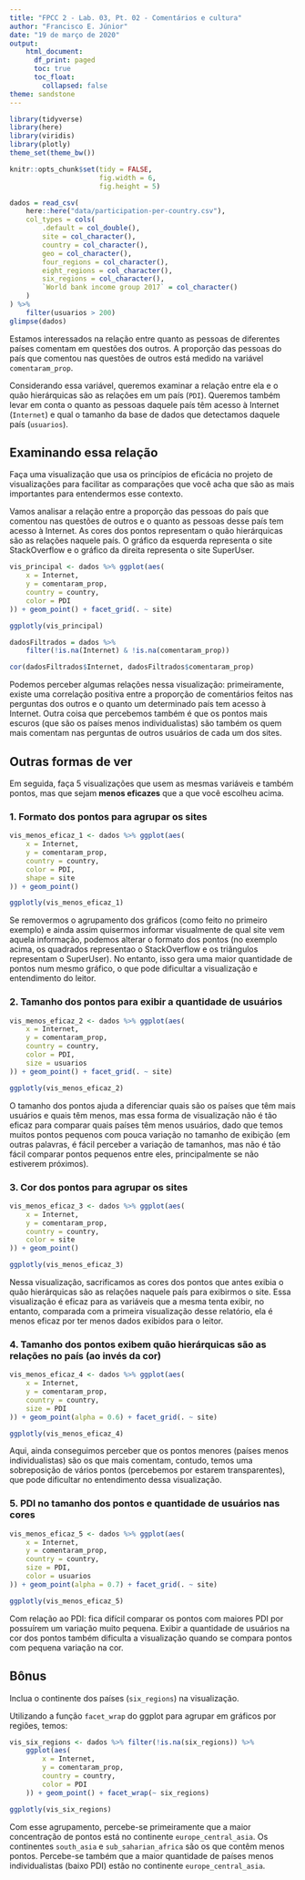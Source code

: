 ```yaml
---
title: "FPCC 2 - Lab. 03, Pt. 02 - Comentários e cultura"
author: "Francisco E. Júnior"
date: "19 de março de 2020"
output:
    html_document:
      df_print: paged
      toc: true
      toc_float:
        collapsed: false
theme: sandstone
---
```


```r
library(tidyverse)
library(here)
library(viridis)
library(plotly)
theme_set(theme_bw())

knitr::opts_chunk$set(tidy = FALSE,
                      fig.width = 6,
                      fig.height = 5)
```

```r
dados = read_csv(
    here::here("data/participation-per-country.csv"),
    col_types = cols(
        .default = col_double(),
        site = col_character(),
        country = col_character(),
        geo = col_character(),
        four_regions = col_character(),
        eight_regions = col_character(),
        six_regions = col_character(),
        `World bank income group 2017` = col_character()
    )
) %>% 
    filter(usuarios > 200)
glimpse(dados)
```

Estamos interessados na relação entre quanto as pessoas de diferentes países comentam em questões dos outros. A proporção das pessoas do país que comentou nas questões de outros está medido na variável `comentaram_prop`. 

Considerando essa variável, queremos examinar a relação entre ela e o quão hierárquicas são as relações em um país (`PDI`). Queremos também levar em conta o quanto as pessoas daquele país têm acesso à Internet (`Internet`) e qual o tamanho da base de dados que detectamos daquele país (`usuarios`). 

## Examinando essa relação

Faça uma visualização que usa os princípios de eficácia no projeto de visualizações para facilitar as comparações que você acha que são as mais importantes para entendermos esse contexto. 

Vamos analisar a relação entre a proporção das pessoas do país que comentou nas questões de outros e o quanto as pessoas desse país tem acesso à Internet. As cores dos pontos representam o quão hierárquicas são as relações naquele país. O gráfico da esquerda representa o site StackOverflow e o gráfico da direita representa o site SuperUser.
```r
vis_principal <- dados %>% ggplot(aes(
    x = Internet,
    y = comentaram_prop,
    country = country,
    color = PDI
)) + geom_point() + facet_grid(. ~ site)

ggplotly(vis_principal)

dadosFiltrados = dados %>%
    filter(!is.na(Internet) & !is.na(comentaram_prop))

cor(dadosFiltrados$Internet, dadosFiltrados$comentaram_prop)
```
Podemos perceber algumas relações nessa visualização: primeiramente, existe uma correlação positiva entre a proporção de comentários feitos nas perguntas dos outros e o quanto um determinado país tem acesso à Internet. Outra coisa que percebemos também é que os pontos mais escuros (que são os países menos individualistas) são também os quem mais comentam nas perguntas de outros usuários de cada um dos sites.

## Outras formas de ver

Em seguida, faça 5 visualizações que usem as mesmas variáveis e também pontos, mas que sejam **menos eficazes** que a que você escolheu acima. 

### 1. Formato dos pontos para agrupar os sites
```r
vis_menos_eficaz_1 <- dados %>% ggplot(aes(
    x = Internet,
    y = comentaram_prop,
    country = country,
    color = PDI,
    shape = site
)) + geom_point()

ggplotly(vis_menos_eficaz_1)
```
Se removermos o agrupamento dos gráficos (como feito no primeiro exemplo) e ainda assim quisermos informar visualmente de qual site vem aquela informação, podemos alterar o formato dos pontos (no exemplo acima, os quadrados representao o StackOverflow e os triângulos representam o SuperUser). No entanto, isso gera uma maior quantidade de pontos num mesmo gráfico, o que pode dificultar a visualização e entendimento do leitor.


### 2. Tamanho dos pontos para exibir a quantidade de usuários
```r
vis_menos_eficaz_2 <- dados %>% ggplot(aes(
    x = Internet,
    y = comentaram_prop,
    country = country,
    color = PDI,
    size = usuarios
)) + geom_point() + facet_grid(. ~ site)

ggplotly(vis_menos_eficaz_2)
```
O tamanho dos pontos ajuda a diferenciar quais são os países que têm mais usuários e quais têm menos, mas essa forma de visualização não é tão eficaz para comparar quais países têm menos usuários, dado que temos muitos pontos pequenos com pouca variação no tamanho de exibição (em outras palavras, é fácil perceber a variação de tamanhos, mas não é tão fácil comparar pontos pequenos entre eles, principalmente se não estiverem próximos).

### 3. Cor dos pontos para agrupar os sites
```r
vis_menos_eficaz_3 <- dados %>% ggplot(aes(
    x = Internet,
    y = comentaram_prop,
    country = country,
    color = site
)) + geom_point()

ggplotly(vis_menos_eficaz_3)
```
Nessa visualização, sacrificamos as cores dos pontos que antes exibia o quão hierárquicas são as relações naquele país para exibirmos o site. Essa visualização é eficaz para as variáveis que a mesma tenta exibir, no entanto, comparada com a primeira visualização desse relatório, ela é menos eficaz por ter menos dados exibidos para o leitor.

### 4. Tamanho dos pontos exibem quão hierárquicas são as relações no país (ao invés da cor)
```r
vis_menos_eficaz_4 <- dados %>% ggplot(aes(
    x = Internet,
    y = comentaram_prop,
    country = country,
    size = PDI
)) + geom_point(alpha = 0.6) + facet_grid(. ~ site)

ggplotly(vis_menos_eficaz_4)
```
Aqui, ainda conseguimos perceber que os pontos menores (países menos individualistas) são os que mais comentam, contudo, temos uma sobreposição de vários pontos (percebemos por estarem transparentes), que pode dificultar no entendimento dessa visualização.

### 5. PDI no tamanho dos pontos e quantidade de usuários nas cores
```r
vis_menos_eficaz_5 <- dados %>% ggplot(aes(
    x = Internet,
    y = comentaram_prop,
    country = country,
    size = PDI,
    color = usuarios
)) + geom_point(alpha = 0.7) + facet_grid(. ~ site)

ggplotly(vis_menos_eficaz_5)
```
Com relação ao PDI: fica difícil comparar os pontos com maiores PDI por possuírem um variação muito pequena. Exibir a quantidade de usuários na cor dos pontos também dificulta a visualização quando se compara pontos com pequena variação na cor.

## Bônus

Inclua o continente dos países (`six_regions`) na visualização.

Utilizando a função `facet_wrap` do ggplot para agrupar em gráficos por regiões, temos:
```r
vis_six_regions <- dados %>% filter(!is.na(six_regions)) %>% 
    ggplot(aes(
        x = Internet,
        y = comentaram_prop,
        country = country,
        color = PDI
    )) + geom_point() + facet_wrap(~ six_regions)

ggplotly(vis_six_regions)
```
Com esse agrupamento, percebe-se primeiramente que a maior concentração de pontos está no continente `europe_central_asia`. Os continentes `south_asia` e `sub_saharian_africa` são os que contêm menos pontos. Percebe-se também que a maior quantidade de países menos individualistas (baixo PDI) estão no continente `europe_central_asia`.